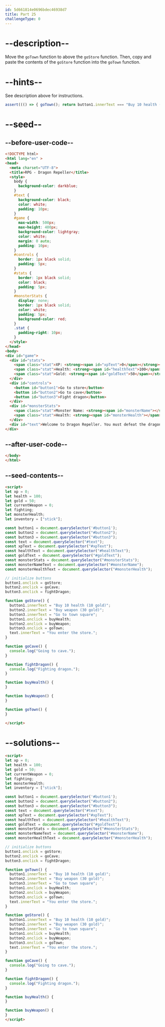 ```yaml
---
id: 5d661814e0696bdec46938d7
title: Part 25
challengeType: 0
---
```


# --description--

Move the `goTown` function to above the `goStore` function. Then, copy and paste the contents of the `goStore` function into the `goTown` function.

# --hints--

See description above for instructions.

```js
assert((() => { goTown(); return button1.innerText === "Buy 10 health (10 gold)" && button2.innerText === "Buy weapon (30 gold)" && button3.innerText === "Go to town square" && text.innerText === "You enter the store." && goTown.toString().match(/button1\.onclick\s*\=\s*buyHealth\;?/) && goTown.toString().match(/button2\.onclick\s*\=\s*buyWeapon\;?/) && goTown.toString().match(/button3\.onclick\s*\=\s*goTown\;?/)})());
```

# --seed--

## --before-user-code--

```html
<!DOCTYPE html>
<html lang="en" >
<head>
  <meta charset="UTF-8">
  <title>RPG - Dragon Repeller</title>
  <style>
    body {
      background-color: darkblue;
    }
    #text {
      background-color: black;
      color: white;
      padding: 10px;
    }
    #game {
      max-width: 500px;
      max-height: 400px;
      background-color: lightgray;
      color: white;
      margin: 0 auto;
      padding: 10px;
    }
    #controls {
      border: 1px black solid;
      padding: 5px;
    }
    #stats {
      border: 1px black solid;
      color: black;
      padding: 5px;
    }
    #monsterStats {
      display: none;
      border: 1px black solid;
      color: white;
      padding: 5px;
      background-color: red;
    }
    .stat {
      padding-right: 10px;
    }
  </style>
</head>
<body>
<div id="game">
  <div id="stats">
    <span class="stat">XP: <strong><span id="xpText">0</span></strong></span>
    <span class="stat">Health: <strong><span id="healthText">100</span></strong></span>
    <span class="stat">Gold: <strong><span id="goldText">50</span></strong></span>
  </div>
  <div id="controls">
    <button id="button1">Go to store</button>
    <button id="button2">Go to cave</button>
    <button id="button3">Fight dragon</button>
  </div>
  <div id="monsterStats">
    <span class="stat">Monster Name: <strong><span id="monsterName"></span></strong></span>
    <span class="stat">Health: <strong><span id="monsterHealth"></span></strong></span>
  </div>
  <div id="text">Welcome to Dragon Repeller. You must defeat the dragon that is preventing people from leaving the town. You are in the town square. Where do you want to go? Use the buttons above.</div>
</div>
```

## --after-user-code--

```html
</body>
</html>
```

## --seed-contents--

```html
<script>
let xp = 0;
let health = 100;
let gold = 50;
let currentWeapon = 0;
let fighting;
let monsterHealth;
let inventory = ["stick"];

const button1 = document.querySelector('#button1');
const button2 = document.querySelector("#button2");
const button3 = document.querySelector("#button3");
const text = document.querySelector("#text");
const xpText = document.querySelector("#xpText");
const healthText = document.querySelector("#healthText");
const goldText = document.querySelector("#goldText");
const monsterStats = document.querySelector("#monsterStats");
const monsterNameText = document.querySelector("#monsterName");
const monsterHealthText = document.querySelector("#monsterHealth");

// initialize buttons
button1.onclick = goStore;
button2.onclick = goCave;
button3.onclick = fightDragon;

function goStore() {
  button1.innerText = "Buy 10 health (10 gold)";
  button2.innerText = "Buy weapon (30 gold)";
  button3.innerText = "Go to town square";
  button1.onclick = buyHealth;
  button2.onclick = buyWeapon;
  button3.onclick = goTown;
  text.innerText = "You enter the store.";
}

function goCave() {
  console.log("Going to cave.");
}

function fightDragon() {
  console.log("Fighting dragon.");
}

function buyHealth() {
}

function buyWeapon() {
}

function goTown() {
}

</script>
```

# --solutions--

```html
<script>
let xp = 0;
let health = 100;
let gold = 50;
let currentWeapon = 0;
let fighting;
let monsterHealth;
let inventory = ["stick"];

const button1 = document.querySelector('#button1');
const button2 = document.querySelector("#button2");
const button3 = document.querySelector("#button3");
const text = document.querySelector("#text");
const xpText = document.querySelector("#xpText");
const healthText = document.querySelector("#healthText");
const goldText = document.querySelector("#goldText");
const monsterStats = document.querySelector("#monsterStats");
const monsterNameText = document.querySelector("#monsterName");
const monsterHealthText = document.querySelector("#monsterHealth");

// initialize buttons
button1.onclick = goStore;
button2.onclick = goCave;
button3.onclick = fightDragon;

function goTown() {
  button1.innerText = "Buy 10 health (10 gold)";
  button2.innerText = "Buy weapon (30 gold)";
  button3.innerText = "Go to town square";
  button1.onclick = buyHealth;
  button2.onclick = buyWeapon;
  button3.onclick = goTown;
  text.innerText = "You enter the store.";
}

function goStore() {
  button1.innerText = "Buy 10 health (10 gold)";
  button2.innerText = "Buy weapon (30 gold)";
  button3.innerText = "Go to town square";
  button1.onclick = buyHealth;
  button2.onclick = buyWeapon;
  button3.onclick = goTown;
  text.innerText = "You enter the store.";
}

function goCave() {
  console.log("Going to cave.");
}

function fightDragon() {
  console.log("Fighting dragon.");
}

function buyHealth() {
}

function buyWeapon() {
}
</script>
```
